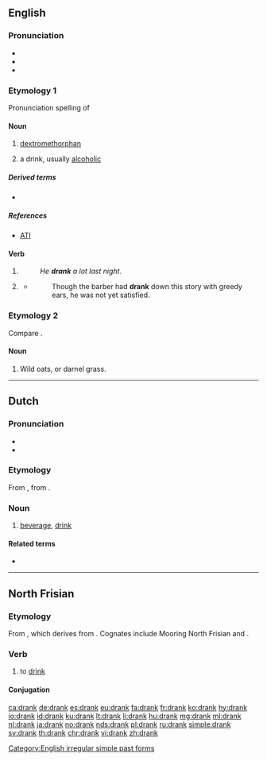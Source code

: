 {{also|Drank|Dränk}}
==English==

===Pronunciation===
* {{IPA|/dɹæŋk/|lang=en}}
* {{audio|en-us-drank.ogg|Audio (US)|lang=en}}
* {{rhymes|æŋk|lang=en}}

===Etymology 1===
Pronunciation spelling of {{m|en|drink}}

====Noun====
{{en-noun|~}}

# {{lb|en|slang}} [[dextromethorphan]]
# {{lb|en|slang}} a drink, usually [[alcoholic]]

=====Derived terms=====
* {{l|en|purple drank}}

=====References=====
* [http://www.abovetheinfluence.com/facts/drugsdxm ATI]

====Verb====
{{head|en|verb form}}

# {{en-simple past of|drink}}
#: ''He '''drank''' a lot last night.''
# {{lb|en|obsolete}} {{inflection of|drink||past|part|lang=en}}
#* {{RQ:Fielding Tom Jones}}
#*: Though the barber had '''drank''' down this story with greedy ears, he was not yet satisfied.

===Etymology 2===
Compare {{m|en|drake}}.

====Noun====
{{en-noun|?}}

# {{lb|en|UK|dialect}} Wild oats, or darnel grass.
#: {{rfquotek|Halliwell}}

{{Webster 1913}}

[[Category:English irregular simple past forms]]

----

==Dutch==

===Pronunciation===
* {{rhymes|ɑŋk|lang=nl}}
* {{audio|Nl-drank.ogg|audio|lang=nl}}

===Etymology===
From {{inh|nl|odt|*drank}}, from {{inh|nl|gem-pro|*drankiz}}.

===Noun===
{{nl-noun|m|-en|drankje}}

# [[beverage]], [[drink]]

====Related terms====
* {{l|nl|drinken}}

----

==North Frisian==

===Etymology===
From {{etyl|ofs|frr}} {{m|ofs|drinka}}, which derives from {{etyl|gem-pro|frr}} {{m|gem-pro|*drinkaną}}. Cognates include Mooring North Frisian {{m|frr|drainke}} and {{cog|fy|drinke}}.

===Verb===
{{head|frr|verb}}

# {{lb|frr|Föhr-Amrum}} to [[drink]]

====Conjugation====
{{frr-FoehrAmrum-conj-table
|infinitive I=drank
|infinitive II=tu dranken
|past_participle=dronken
|imperative_sg=drank
|imperative_pl=drank'em
|pres_ind_1sg=drank
|pres_ind_2sg=drankst
|pres_ind_3sg=drankt
|pres_ind_dlpl=drank
|past_ind_1sg=droonk
|past_ind_2sg=droonkst
|past_ind_3sg=droonk
|past_ind_dlpl=droonk}}

[[ca:drank]]
[[de:drank]]
[[es:drank]]
[[eu:drank]]
[[fa:drank]]
[[fr:drank]]
[[ko:drank]]
[[hy:drank]]
[[io:drank]]
[[id:drank]]
[[ku:drank]]
[[lt:drank]]
[[li:drank]]
[[hu:drank]]
[[mg:drank]]
[[ml:drank]]
[[nl:drank]]
[[ja:drank]]
[[no:drank]]
[[nds:drank]]
[[pl:drank]]
[[ru:drank]]
[[simple:drank]]
[[sv:drank]]
[[th:drank]]
[[chr:drank]]
[[vi:drank]]
[[zh:drank]]